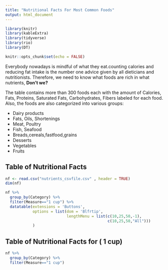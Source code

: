 ```yaml
---
title: "Nutritional Facts For Most Common Foods"
output: html_document
---
```



```r
library(knitr)
library(kableExtra)
library(tidyverse)
library(rio)
library(DT)


```


```r
knitr::opts_chunk$set(echo = FALSE)

```




Everybody nowadays is mindful of what they eat.counting calories and reducing fat intake is the number one advice given by all dieticians and nutritionists. Therefore, we need to know what foods are rich in what nutrients, __Don't we?__


The table contains more than 300 foods each with the amount of Calories, Fats, Proteins, Saturated Fats, Carbohydrates, Fibers labeled for each food. Also, the foods are also categorized into various groups:


* Dairy products
* Fats, Oils, Shortenings
* Meat, Poultry
* Fish, Seafood
* Breads,cereals,fastfood,grains
* Desserts
* Vegetables
* Fruits 

## Table of Nutritional Facts




```r
nf <- read.csv("nutrients_csvfile.csv" , header = TRUE)
dim(nf)
```

```r
nf %>%
  group_by(Category) %>%
  filter(Measure=="1 cup") %>%
  datatable(extensions = 'Buttons',
            options = list(dom = 'Blfrtip',
                           lengthMenu = list(c(10,25,50,-1),
                                             c(10,25,50,"All")))
            )
```


## Table of Nutritional Facts for ( 1 cup)
```r
nf %>%
  group_by(Category) %>%
  filter(Measure=="1 cup")

```



